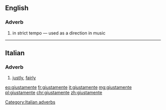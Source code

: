 ==English==

===Adverb===
{{en-adv|-}}

# {{lb|en|music}} in strict tempo — used as a direction in music

----

==Italian==

===Adverb===
{{head|it|adverbs}}

# [[justly]], [[fairly]]

[[Category:Italian adverbs]]

[[eo:giustamente]]
[[fr:giustamente]]
[[it:giustamente]]
[[mg:giustamente]]
[[pl:giustamente]]
[[chr:giustamente]]
[[zh:giustamente]]
